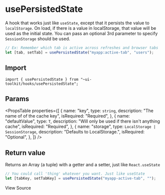 
<Meta title="Hooks/usePersistedState" />

# usePersistedState

A hook that works just like `useState`, except that it persists the value to `localStorage`.
On load, if there is a value in localStorage, that value will be used as the initial state.
You can pass an optional 3rd parameter to specify `SessionStorage` should be used.

```javascript
// Ex: Remember which tab is active across refreshes and browser tabs
let [tab, setTab] = usePersistedState("myapp:active-tab", "users");
```

## Import

```tsx
import { usePersistedState } from "~ui-toolkit/hooks/usePersistedState";
```

## Params

<PropsTable
  properties={[
    {
      name: "key",
      type: `string`,
      description: "The name of of the cache key",
      isRequired: "Required",
    },
    {
      name: "defaultValue",
      type: `T`,
      description: "Will only be used if there isn't anything cache",
      isRequired: "Required",
    },
    {
      name: "storage",
      type: `LocalStorage | SessionStorage`,
      description: "Defaults to LocalStorage.",
      isRequired: "Optional",
    },
  ]}
/>

## Return value

Returns an Array (a tuple) with a getter and a setter, just like `React.useState`

```javascript
// You could call 'thing' whatever you want. Just like useState
let [tabKey, setTabKey] = usePersistedState("myapp-active-tab", "");
```

<SourceCodeLink path="hooks/usePersistedState.ts">View Source</SourceCodeLink>
